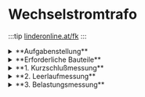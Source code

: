
# Wechselstromtrafo

:::tip
[linderonline.at/fk](https://www.linderonline.at/fk/drucker.php?ID=299)
:::




<details>
  <summary>**Aufgabenstellung**</summary>

 - Alle Messungen ausführen
 - Die Mess- und Rechenwerte dokumentieren

</details>

<details>
  <summary>**Erforderliche Bauteile**</summary>

| Bezeichnung | Bauteilnummer | Position  | Bild |
| ---- | ---- | ----  | ---- |
| Universalstromversorgung | 2740.1 | B1 Kasten | <img  height="300"  src="https://www.linderonline.at/medien/image/lbs/lau/maschinenuebungen/hps_universalstromversorgung_2740_1.jpg" /> |
| Universalwiderstand | 2750 | B1 Kasten | <img  height="300" width="700" src="https://www.linderonline.at/medien/image/lbs/lau/maschinenuebungen/hps_universalwiderstand_2750.jpg" /> |
| Kondensatoren | - | B1 Kasten | <img  height="200" width="500" src="https://www.linderonline.at/medien/image/lbs/lau/maschinenuebungen/kondensatoren_kiste.jpg" /> |
| Trafo 1 | - | Gang Kasten 1 | <img  height="300" src="https://www.linderonline.at/medien/image/lbs/lau/maschinenuebungen/hps_trafo_1_24v_16va.jpg" /> |
| Trafo 2 | - | Gang Kasten 1 | <img  height="300" src="https://www.linderonline.at/medien/image/lbs/lau/maschinenuebungen/hps_trafo_2_24v_42va.jpg" /> |

</details>

<details>
  <summary>**1. Kurzschlußmessung**</summary>
## Messaufbau

:::tip
Die Versorgung erfolgt entweder über die "hps Universalstromversorgung 2740.1" oder die "PeakTech Power Supply 2235". 
:::

<a href="https://www.linderonline.at/medien/image/lbs/lau/maschinenuebungen/hps_trafouebung_kurzschlussmessung.jpg" target="_blank" > <img  height="300"  src="https://www.linderonline.at/medien/image/lbs/lau/maschinenuebungen/hps_trafouebung_kurzschlussmessung.jpg" /> </a>

:::info

$f\colon[a,b]\to\R$ 
:::

<table cellspacing="1" cellpadding="5" border="1">
<tr>
<td>  Da sollte die Formel sein  </td>
<td>
<div class="text_schwarz">
<table border="0" cellpadding="5">
 <tr> <td width="50">u<sub>K</sub> </td> <td>... Kurzschlussspannung  </td> <td> [%]  </td> </tr>
 <tr> <td width="50">U<sub>K</sub> </td> <td>... Kurzschlussspannung  </td> <td> [V]  </td></tr>
 <tr> <td width="50">U<sub>N</sub> </td> <td>... Nennspannung         </td> <td> [V]  </td></tr>
</table>
</div>
</td>
</tr>
</table>

# Auswertung



<table border="1" cellpadding="5">
   <tr>
 	<td>Trafo 1</td>
 	<td>Trafo 2</td>
 	<td>Trafo 3</td>
   </tr>

  <tbody>
<tr> 
  <td colSpan="3">Messwerte </td>  
</tr>

<tr> 
  <td>P = .........W </td>  
  <td>P = .........W </td>   
  <td>P = .........W </td>  
</tr>

<tr> 
  <td>U<sub>Prim</sub> = .........V </td>  
  <td>U<sub>Prim</sub> = .........V </td>  
  <td>U<sub>Prim</sub> = .........V </td>  
</tr>

<tr> 
  <td>I<sub>Prim</sub> = .........A </td>  
  <td>I<sub>Prim</sub> = .........A </td>  
  <td>I<sub>Prim</sub> = .........A </td>  
</tr>

<tr> 
  <td>I<sub>N</sub> = I<sub>Sek</sub> = 1,33A </td>  
  <td>I<sub>N</sub> = I<sub>Sek</sub> = 0,83A </td> 
  <td>I<sub>N</sub> = I<sub>Sek</sub> = 4,4A  </td> 
</tr>

<tr> 
  <td>R<sub>Prim</sub> = .........&Omega; </td>  
  <td>R<sub>Prim</sub> = .........&Omega; </td>  
  <td>R<sub>Prim</sub> = .........&Omega; </td>  
</tr>
<tr> 
  <td>R<sub>Sek</sub> = .........&Omega; </td>  
  <td>R<sub>Sek</sub> = .........&Omega; </td>  
  <td>R<sub>Sek</sub> = .........&Omega; </td>  
</tr>

<tr> 
  <td colSpan="3">Rechenwerte </td>  
</tr>
<tr> 
  <td>U<sub>k</sub> = ........ V </td>  
  <td>U<sub>k</sub> = ........ V </td> 
  <td>U<sub>k</sub> = ........ V </td> 
</tr>
<tr> 
  <td>u<sub>k</sub> = ........ % </td>  
  <td>u<sub>k</sub> = ........ % </td> 
  <td>u<sub>k</sub> = ........ % </td> 
</tr>

</tbody>
</table>


</details>


<details>
  <summary>**2. Leerlaufmessung**</summary>
## Messaufbau

:::tip
Die Versorgung erfolgt entweder über die "hps Universalstromversorgung 2740.1" oder die "PeakTech Power Supply 2235". 
:::

<a href="https://www.linderonline.at/medien/image/lbs/lau/maschinenuebungen/hps_trafouebung_leerlaufmessung.jpg" target="_blank" > <img  height="300"  src="https://www.linderonline.at/medien/image/lbs/lau/maschinenuebungen/hps_trafouebung_leerlaufmessung.jpg" /> </a>

:::info

$f\colon[a,b]\to\R$ 
:::


# Auswertung

</details>


<details>
  <summary>**3. Belastungsmessung**</summary>
## Messaufbau

:::tip
Die Versorgung erfolgt entweder über die "hps Universalstromversorgung 2740.1" oder die "PeakTech Power Supply 2235". 
:::

<a href="https://www.linderonline.at/medien/image/lbs/lau/maschinenuebungen/Trafouebung_Belastungsmessung_R_L_C.jpg" target="_blank" > <img  height="300"  src="https://www.linderonline.at/medien/image/lbs/lau/maschinenuebungen/Trafouebung_Belastungsmessung_R_L_C.jpg" /> </a>

:::info

$f\colon[a,b]\to\R$ 
:::


# Auswertung

</details>